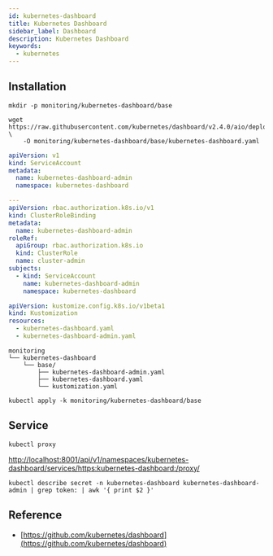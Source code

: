 ```yaml
---
id: kubernetes-dashboard
title: Kubernetes Dashboard
sidebar_label: Dashboard
description: Kubernetes Dashboard
keywords:
  - kubernetes
---
```


## Installation

```shell
mkdir -p monitoring/kubernetes-dashboard/base
```

```shell
wget https://raw.githubusercontent.com/kubernetes/dashboard/v2.4.0/aio/deploy/recommended.yaml \
    -O monitoring/kubernetes-dashboard/base/kubernetes-dashboard.yaml
```

```yaml title="monitoring/kubernetes-dashboard/base/kubernetes-dashboard-admin.yaml"
apiVersion: v1
kind: ServiceAccount
metadata:
  name: kubernetes-dashboard-admin
  namespace: kubernetes-dashboard

---
apiVersion: rbac.authorization.k8s.io/v1
kind: ClusterRoleBinding
metadata:
  name: kubernetes-dashboard-admin
roleRef:
  apiGroup: rbac.authorization.k8s.io
  kind: ClusterRole
  name: cluster-admin
subjects:
  - kind: ServiceAccount
    name: kubernetes-dashboard-admin
    namespace: kubernetes-dashboard
```

```yaml title="monitoring/kubernetes-dashboard/base/kustomization.yaml"
apiVersion: kustomize.config.k8s.io/v1beta1
kind: Kustomization
resources:
  - kubernetes-dashboard.yaml
  - kubernetes-dashboard-admin.yaml
```

```shell
monitoring
└── kubernetes-dashboard
    └── base/
        ├── kubernetes-dashboard-admin.yaml
        ├── kubernetes-dashboard.yaml
        └── kustomization.yaml
```

```shell
kubectl apply -k monitoring/kubernetes-dashboard/base
```

## Service

```shell
kubectl proxy
```

[http://localhost:8001/api/v1/namespaces/kubernetes-dashboard/services/https:kubernetes-dashboard:/proxy/](http://localhost:8001/api/v1/namespaces/kubernetes-dashboard/services/https:kubernetes-dashboard:/proxy/)

```shell
kubectl describe secret -n kubernetes-dashboard kubernetes-dashboard-admin | grep token: | awk '{ print $2 }'
```

## Reference

- [https://github.com/kubernetes/dashboard](https://github.com/kubernetes/dashboard)
